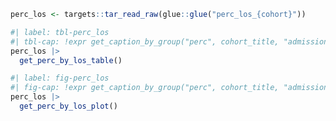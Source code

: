 ```r
perc_los <- targets::tar_read_raw(glue::glue("perc_los_{cohort}"))
```

```r
#| label: tbl-perc_los
#| tbl-cap: !expr get_caption_by_group("perc", cohort_title, "admissions", "los", treatment_type)
perc_los |>
  get_perc_by_los_table()
```

```r
#| label: fig-perc_los
#| fig-cap: !expr get_caption_by_group("perc", cohort_title, "admissions", "los", treatment_type)
perc_los |>
  get_perc_by_los_plot()
```